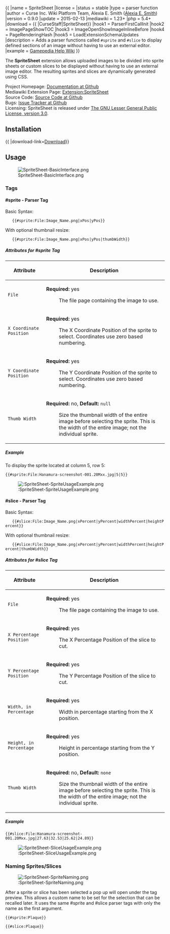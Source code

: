 {{ {{TNTN|Extension}}
|name        = SpriteSheet
|license     = {{EL|LGPLv3}}
|status      = stable
|type        = parser function
|author      = Curse Inc. Wiki Platform Team, Alexia E. Smith ([[User:Alexia E. Smith|Alexia E. Smith]])
|version     = 0.9.0
|update      = 2015-02-13
|mediawiki   = 1.23+
|php         = 5.4+
|download    = {{ {{TNTN|GithubDownload}} |CurseStaff|SpriteSheet}}
|hook1       = ParserFirstCallInit
|hook2       = ImagePageShowTOC
|hook3       = ImageOpenShowImageInlineBefore
|hook4       = PageRenderingHash
|hook5       = LoadExtensionSchemaUpdates
|description = Adds a parser functions called <tt>#sprite</tt> and <tt>#slice</tt> to display defined sections of an image without having to use an external editor.
|example     = [http://help.gamepedia.com/Extension:SpriteSheet/Example Gamepedia Help Wiki]
}}

The '''SpriteSheet''' extension allows uploaded images to be divided into sprite sheets or custom slices to be displayed without having to use an external image editor.  The resulting sprites and slices are dynamically generated using CSS.

;Project Homepage: [https://github.com/CurseStaff/SpriteSheet Documentation at Github]
;Mediawiki Extension Page: [https://www.mediawiki.org/wiki/Extension:SpriteSheet Extension:SpriteSheet]
;Source Code: [https://github.com/CurseStaff/SpriteSheet Source Code at Github]
;Bugs: [https://github.com/CurseStaff/SpriteSheet/issues Issue Tracker at Github]
;Licensing: SpriteSheet is released under [http://opensource.org/licenses/lgpl-3.0.html The GNU Lesser General Public License, version 3.0].


==Installation==

{{ {{TNTN|ExtensionInstall}} |download-link=[https://github.com/CurseStaff/SpriteSheet/archive/v0.9.0.zip Download]}}

==Usage==

[[File:SpriteSheet-BasicInterface.png]]

===Tags===

====#sprite - Parser Tag====
Basic Syntax:

	<code><nowiki>{{#sprite:File:Image_Name.png|xPos|yPos}}</nowiki></code>

With optional thumbnail resize:

	<code><nowiki>{{#sprite:File:Image_Name.png|xPos|yPos|thumbWidth}}</nowiki></code>

===== Attributes for #sprite Tag =====

{| class="wikitable"
|-
! Attribute
! Description
|-
| <code>File</code>
| '''Required:''' yes
:The file page containing the image to use.
|-
| <code>X Coordinate Position</code>
| '''Required:''' yes
:The X Coordinate Position of the sprite to select.  Coordinates use zero based numbering.
|-
| <code>Y Coordinate Position</code>
| '''Required:''' yes
:The Y Coordinate Position of the sprite to select.  Coordinates use zero based numbering.
|-
| <code>Thumb Width</code>
| '''Required:''' no, '''Default:''' <tt>null</tt>
:Size the thumbnail width of the entire image before selecting the sprite.  This is the width of the entire image; not the individual sprite.
|}

===== Example =====

To display the sprite located at column 5, row 5:
<pre>{{#sprite:File:Hanamura-screenshot-001.20Mxx.jpg|5|5}}</pre>

[[File::SpriteSheet-SpriteUsageExample.png]]


====#slice - Parser Tag====
Basic Syntax:

	<code><nowiki>{{#slice:File:Image_Name.png|xPercent|yPercent|widthPercent|heightPercent}}</nowiki></code>

With optional thumbnail resize:

	<code><nowiki>{{#slice:File:Image_Name.png|xPercent|yPercent|widthPercent|heightPercent|thumbWidth}}</nowiki></code>

===== Attributes for #slice Tag =====

{| class="wikitable"
|-
! Attribute
! Description
|-
| <code>File</code>
| '''Required:''' yes
:The file page containing the image to use.
|-
| <code>X Percentage Position</code>
| '''Required:''' yes
:The X Percentage Position of the slice to cut.
|-
| <code>Y Percentage Position</code>
| '''Required:''' yes
:The Y Percentage Position of the slice to cut.
|-
| <code>Width, in Percentage</code>
| '''Required:''' yes
:Width in percentage starting from the X position.
|-
| <code>Height, in Percentage</code>
| '''Required:''' yes
:Height in percentage starting from the Y position.
|-
| <code>Thumb Width</code>
| '''Required:''' no, '''Default:''' <tt>none</tt>
:Size the thumbnail width of the entire image before selecting the sprite.  This is the width of the entire image; not the individual sprite.
|}

===== Example =====

<pre>{{#slice:File:Hanamura-screenshot-001.20Mxx.jpg|27.63|32.53|25.62|24.89}}</pre>

[[File::SpriteSheet-SliceUsageExample.png]]

===Naming Sprites/Slices===

[[File::SpriteSheet-SpriteNaming.png]]

After a sprite or slice has been selected a pop up will open under the tag preview.  This allows a custom name to be set for the selection that can be recalled later.  It uses the same #sprite and #slice parser tags with only the name as the first argument.

<pre>{{#sprite:Plaque}}</pre>
<pre>{{#slice:Plaque}}</pre>